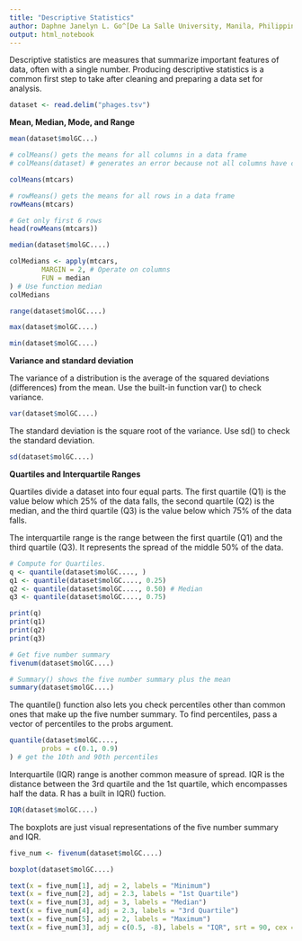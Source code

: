 ```yaml
---
title: "Descriptive Statistics"
author: Daphne Janelyn L. Go^[De La Salle University, Manila, Philippines, daphne_janelyn_go@dlsu.edu.ph]
output: html_notebook
---
```


Descriptive statistics are measures that summarize important features of data, often with a single number. Producing descriptive statistics is a common first step to take after cleaning and preparing a data set for analysis.

```r
dataset <- read.delim("phages.tsv")
```

**Mean, Median, Mode, and Range**

```r
mean(dataset$molGC...)
```

```r
# colMeans() gets the means for all columns in a data frame
# colMeans(dataset) # generates an error because not all columns have continuous data

colMeans(mtcars)
```

```r
# rowMeans() gets the means for all rows in a data frame
rowMeans(mtcars)
```

```r
# Get only first 6 rows
head(rowMeans(mtcars))
```

```r
median(dataset$molGC....)
```

```r
colMedians <- apply(mtcars,
        MARGIN = 2, # Operate on columns
        FUN = median
) # Use function median
colMedians
```

```r
range(dataset$molGC....)
```

```r
max(dataset$molGC....)
```

```r
min(dataset$molGC....)
```

**Variance and standard deviation**

The variance of a distribution is the average of the squared deviations (differences) from the mean. Use the built-in function var() to check variance.

```r
var(dataset$molGC....)
```

The standard deviation is the square root of the variance. Use sd() to check the standard deviation.

```r
sd(dataset$molGC....)
```

**Quartiles and Interquartile Ranges**

Quartiles divide a dataset into four equal parts. The first quartile (Q1) is the value below which 25% of the data falls, the second quartile (Q2) is the median, and the third quartile (Q3) is the value below which 75% of the data falls.

The interquartile range is the range between the first quartile (Q1) and the third quartile (Q3). It represents the spread of the middle 50% of the data.

```r
# Compute for Quartiles.
q <- quantile(dataset$molGC...., )
q1 <- quantile(dataset$molGC...., 0.25)
q2 <- quantile(dataset$molGC...., 0.50) # Median
q3 <- quantile(dataset$molGC...., 0.75)

print(q)
print(q1)
print(q2)
print(q3)
```

```r
# Get five number summary
fivenum(dataset$molGC....)
```

```r
# Summary() shows the five number summary plus the mean
summary(dataset$molGC....)
```

The quantile() function also lets you check percentiles other than common ones that make up the five number summary. To find percentiles, pass a vector of percentiles to the probs argument.

```r
quantile(dataset$molGC....,
        probs = c(0.1, 0.9)
) # get the 10th and 90th percentiles
```

Interquartile (IQR) range is another common measure of spread. IQR is the distance between the 3rd quartile and the 1st quartile, which encompasses half the data. R has a built in IQR() fuction.

```r
IQR(dataset$molGC....)
```

The boxplots are just visual representations of the five number summary and IQR.

```r
five_num <- fivenum(dataset$molGC....)

boxplot(dataset$molGC....)

text(x = five_num[1], adj = 2, labels = "Minimum")
text(x = five_num[2], adj = 2.3, labels = "1st Quartile")
text(x = five_num[3], adj = 3, labels = "Median")
text(x = five_num[4], adj = 2.3, labels = "3rd Quartile")
text(x = five_num[5], adj = 2, labels = "Maximum")
text(x = five_num[3], adj = c(0.5, -8), labels = "IQR", srt = 90, cex = 2)
```